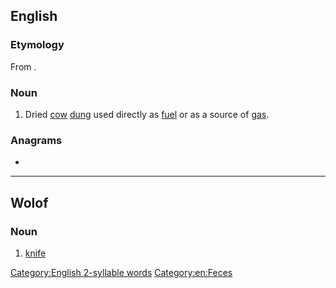 ==English==

===Etymology===
From {{der|en|hi|गोबर}}.

===Noun===
{{en-noun|-}}

# Dried [[cow]] [[dung]] used directly as [[fuel]] or as a source of [[gas]].

===Anagrams===
* {{anagrams|en|a=abgor|Bargo|Bogar|Bogra|Gabor|garbo}}

[[Category:English 2-syllable words]]
[[Category:en:Feces]]
----
==Wolof==

===Noun===
{{wo-noun}}

# [[knife]]